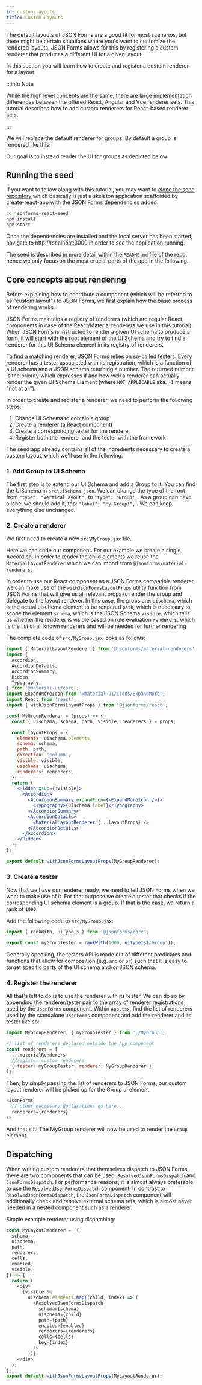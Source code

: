 ```yaml
---
id: custom-layouts
title: Custom Layouts
---
```



The default layouts of JSON Forms are a good fit for most scenarios,
but there might be certain situations where you'd want to customize the rendered layouts.
JSON Forms allows for this by registering a custom renderer that produces a different UI
for a given layout.

In this section you will learn how to create and register a custom renderer for a layout.

:::info Note

While the high level concepts are the same, there are large implementation differences between the offered React, Angular and Vue renderer sets.
This tutorial describes how to add custom renderers for React-based renderer sets.

:::

We will replace the default renderer for groups. By default a group is rendered like this:

<Default />

Our goal is to instead render the UI for groups as depicted below:

<WithCustomRenderer />

## Running the seed

If you want to follow along with this tutorial, you may want to [clone the seed repository](https://github.com/eclipsesource/jsonforms-react-seed)
which basically is just a skeleton application scaffolded by create-react-app with the JSON Forms dependencies added.

```bash
cd jsonforms-react-seed
npm install
npm start
```

Once the dependencies are installed and the local server has been started,
navigate to http://localhost:3000 in order to see the application running.

The seed is described in more detail within the `README.md` file of
the [repo](https://github.com/eclipsesource/jsonforms-react-seed), hence we
only focus on the most crucial parts of the app in the following.

## Core concepts about rendering

Before explaining how to contribute a component (which will be referred to as "custom layout") to JSON Forms,
we first explain how the basic process of rendering works.

JSON Forms maintains a registry of renderers (which are regular React components in case of the React/Material renderers we use in this tutorial).
When JSON Forms is instructed to render a given UI schema to produce a form, it will start with the root element of the UI Schema and try to
find a renderer for this UI Schema element in its registry of renderers.

To find a matching renderer, JSON Forms relies on so-called testers.
Every renderer has a tester associated with its registration, which is a function of a UI schema and a
JSON schema returning a number.
The returned number is the priority which expresses if and how well a renderer can actually render the
given UI Schema Element (where `NOT_APPLICABLE` aka. `-1` means "not at all").

In order to create and register a renderer, we need to perform the following steps:

1. Change UI Schema to contain a group
2. Create a renderer (a React component)
3. Create a corresponding tester for the renderer
4. Register both the renderer and the tester with the framework

The seed app already contains all of the ingredients necessary to create a custom layout,
which we'll use in the following.

### 1. Add Group to UI Schema

The first step is to extend our UI Schema and add a Group to it.
You can find the UISchema in `src\uischema.json`.
We can change the type of the root from `"type": "VerticalLayout",` to `"type": "Group",`.
As a group can have a label we should add it, too: `"label": "My Group!",` .
We can keep everything else unchanged.

### 2. Create a renderer

We first need to create a new `src\MyGroup.jsx` file.

Here we can code our component. For our example we create a single Accordion.
In order to render the child elements we reuse the `MaterialLayoutRenderer` which we can import from `@jsonforms/material-renderers`.

In order to use our React component as a JSON Forms compatible renderer, we can make use of the `withJsonFormsLayoutProps` utility function
from JSON Forms that will give us all relevant props to render the group and delegate to the layout renderer.
In this case, the props are:
`uischema`, which is the actual uischema element to be rendered
`path`, which is necessary to scope the element
`schema`, which is the JSON Schema
`visible`, which tells us whether the renderer is visible based on rule evaluation
`renderers`, which is the list of all known renderers and will be needed for further rendering

The complete code of `src/MyGroup.jsx` looks as follows:

```jsx
import { MaterialLayoutRenderer } from '@jsonforms/material-renderers';
import {
  Accordion,
  AccordionDetails,
  AccordionSummary,
  Hidden,
  Typography,
} from '@material-ui/core';
import ExpandMoreIcon from '@material-ui/icons/ExpandMore';
import React from 'react';
import { withJsonFormsLayoutProps } from '@jsonforms/react';

const MyGroupRenderer = (props) => {
  const { uischema, schema, path, visible, renderers } = props;

  const layoutProps = {
    elements: uischema.elements,
    schema: schema,
    path: path,
    direction: 'column',
    visible: visible,
    uischema: uischema,
    renderers: renderers,
  };
  return (
    <Hidden xsUp={!visible}>
      <Accordion>
        <AccordionSummary expandIcon={<ExpandMoreIcon />}>
          <Typography>{uischema.label}</Typography>
        </AccordionSummary>
        <AccordionDetails>
          <MaterialLayoutRenderer {...layoutProps} />
        </AccordionDetails>
      </Accordion>
    </Hidden>
  );
};

export default withJsonFormsLayoutProps(MyGroupRenderer);
```

### 3. Create a tester

Now that we have our renderer ready, we need to tell JSON Forms when we want to make use of it.
For that purpose we create a tester that checks if the corresponding UI schema element is a group.
If that is the case, we return a rank of `1000`.

Add the following code to `src/MyGroup.jsx`:

```javascript
import { rankWith, uiTypeIs } from '@jsonforms/core';

export const myGroupTester = rankWith(1000, uiTypeIs('Group'));
```

Generally speaking, the testers API is made out of different predicates and functions that allow
for composition (e.g. `and` or `or`) such that it is easy to target specific parts
of the UI schema and/or JSON schema.

### 4. Register the renderer

All that's left to do is to use the renderer with its tester. We can do so by appending
the renderer/tester pair to the array of renderer registrations used by the `JsonForms` component.
Within `App.tsx`, find the list of renderers used by the standalone `JsonForms` component and add the renderer and its tester like so:

```javascript
import MyGroupRenderer, { myGroupTester } from './MyGroup';

// list of renderers declared outside the App component
const renderers = [
  ...materialRenderers,
  //register custom renderers
  { tester: myGroupTester, renderer: MyGroupRenderer },
];
```

Then, by simply passing the list of renderers to JSON Forms, our custom layout renderer will be picked up for the Group ui element.

```javascript
<JsonForms
  // other necessary declarations go here...
  renderers={renderers}
/>
```

And that's it! The MyGroup renderer will now be used to render the `Group` element.

## Dispatching

When writing custom renderers that themselves dispatch to JSON Forms, there are two components that can be used: `ResolvedJsonFormsDispatch` and `JsonFormsDispatch`.
For performance reasons, it is almost always preferable to use the `ResolvedJsonFormsDispatch` component.
In contrast to `ResolvedJsonFormsDispatch`, the `JsonFormsDispatch` component will additionally check and resolve external schema refs, which is almost never needed in a nested component such as a renderer.

Simple example renderer using dispatching:

```javascript
const MyLayoutRenderer = ({
  schema,
  uischema,
  path,
  renderers,
  cells,
  enabled,
  visible,
}) => {
  return (
    <div>
      {visible &&
        uischema.elements.map((child, index) => (
          <ResolvedJsonFormsDispatch
            schema={schema}
            uischema={child}
            path={path}
            enabled={enabled}
            renderers={renderers}
            cells={cells}
            key={index}
          />
        ))}
    </div>
  );
};
export default withJsonFormsLayoutProps(MyLayoutRenderer);
```

